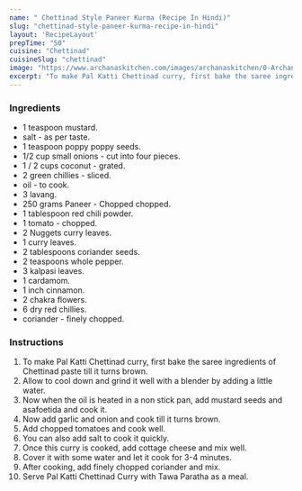 ---
name: " Chettinad Style Paneer Kurma (Recipe In Hindi)"
slug: "chettinad-style-paneer-kurma-recipe-in-hindi"
layout: 'RecipeLayout'
prepTime: "50"
cuisine: "Chettinad"
cuisineSlug: "chettinad"
image: "https://www.archanaskitchen.com/images/archanaskitchen/0-Archanas-Kitchen-Recipes/2016/oct-19/Paal_katti_Chettiand_Curry_Recipe_Chettinad_Style_Paneer_Kurma_Recipe-1.jpg"
excerpt: "To make Pal Katti Chettinad curry, first bake the saree ingredients of Chettinad paste till it turns brown"
---

### Ingredients

-  1 teaspoon mustard.
-  salt - as per taste.
-  1 teaspoon poppy poppy seeds.
-  1/2 cup small onions - cut into four pieces.
-  1 / 2 cups coconut - grated.
-  2 green chillies - sliced.
-  oil - to cook.
-  3 lavang.
- 250 grams Paneer - Chopped chopped.
-  1 tablespoon red chili powder.
-  1 tomato - chopped.
-  2 Nuggets curry leaves.
-  1 curry leaves.
-  2 tablespoons coriander seeds.
-  2 teaspoons whole pepper.
-  3 kalpasi leaves.
-  1 cardamom.
-  1 inch cinnamon.
-  2 chakra flowers.
-  6 dry red chillies.
-  coriander - finely chopped.

### Instructions

1. To make Pal Katti Chettinad curry, first bake the saree ingredients of Chettinad paste till it turns brown.
1. Allow to cool down and grind it well with a blender by adding a little water.
1. Now when the oil is heated in a non stick pan, add mustard seeds and asafoetida and cook it.
1. Now add garlic and onion and cook till it turns brown.
1. Add chopped tomatoes and cook well.
1. You can also add salt to cook it quickly.
1. Once this curry is cooked, add cottage cheese and mix well.
1. Cover it with some water and let it cook for 3-4 minutes.
1. After cooking, add finely chopped coriander and mix.
1. Serve Pal Katti Chettinad Curry with Tawa Paratha as a meal.
